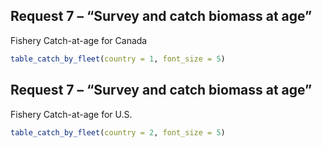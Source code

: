 ## Request 7 -- "Survey and catch biomass at age"

Fishery Catch-at-age for Canada

```r

table_catch_by_fleet(country = 1, font_size = 5)
```

## Request 7 -- "Survey and catch biomass at age"

Fishery Catch-at-age for U.S.

```r

table_catch_by_fleet(country = 2, font_size = 5)
```

